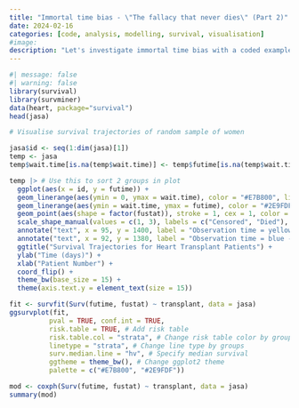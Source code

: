```yaml
---
title: "Immortal time bias - \"The fallacy that never dies\" (Part 2)"
date: 2024-02-16
categories: [code, analysis, modelling, survival, visualisation]
#image: 
description: "Let's investigate immortal time bias with a coded example."
---
```


```r
#| message: false
#| warning: false
library(survival)
library(survminer)
data(heart, package="survival")
head(jasa)
```

```r
# Visualise survival trajectories of random sample of women

jasa$id <- seq(1:dim(jasa)[1])
temp <- jasa
temp$wait.time[is.na(temp$wait.time)] <- temp$futime[is.na(temp$wait.time)]

temp |> # Use this to sort 2 groups in plot
  ggplot(aes(x = id, y = futime)) +
  geom_linerange(aes(ymin = 0, ymax = wait.time), color = "#E7B800", linewidth = 1) +
  geom_linerange(aes(ymin = wait.time, ymax = futime), color = "#2E9FDF", linewidth = 1) +
  geom_point(aes(shape = factor(fustat)), stroke = 1, cex = 1, color = "black") +
  scale_shape_manual(values = c(1, 3), labels = c("Censored", "Died"), name = "Outcome") +
  annotate("text", x = 95, y = 1400, label = "Observation time = yellow - untransplanted", size = 5, color = "#E7B800") +
  annotate("text", x = 92, y = 1380, label = "Observation time = blue - post-transplant", size = 5, color = "#2E9FDF") +
  ggtitle("Survival Trajectories for Heart Transplant Patients") +   
  ylab("Time (days)") +
  xlab("Patient Number") + 
  coord_flip() + 
  theme_bw(base_size = 15) +
  theme(axis.text.y = element_text(size = 15))
```


```r
fit <- survfit(Surv(futime, fustat) ~ transplant, data = jasa)
ggsurvplot(fit,
          pval = TRUE, conf.int = TRUE,
          risk.table = TRUE, # Add risk table
          risk.table.col = "strata", # Change risk table color by groups
          linetype = "strata", # Change line type by groups
          surv.median.line = "hv", # Specify median survival
          ggtheme = theme_bw(), # Change ggplot2 theme
          palette = c("#E7B800", "#2E9FDF"))
```

```r
mod <- coxph(Surv(futime, fustat) ~ transplant, data = jasa)
summary(mod)
```

